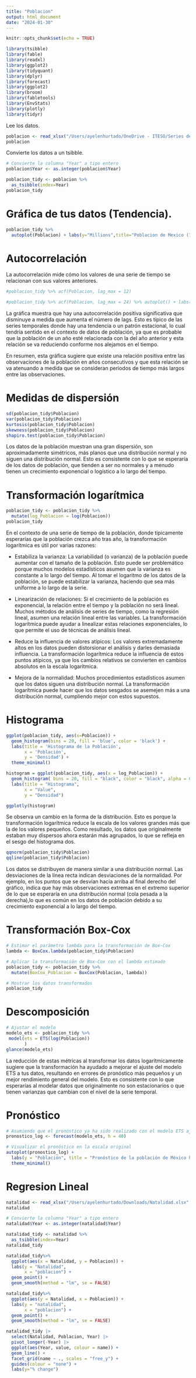 ```yaml
---
title: "Poblacion"
output: html_document
date: "2024-01-30"
---
```


```r
knitr::opts_chunk$set(echo = TRUE)
```

```r
library(tsibble)
library(fable)
library(readxl)
library(ggplot2)
library(tidyquant)
library(dplyr)
library(forecast)
library(ggplot2)
library(broom)
library(fabletools)
library(EnvStats)
library(plotly)
library(tidyr)

```

Lee los datos.

```r
poblacion <- read_xlsx("/Users/ayelenhurtado/OneDrive - ITESO/Series de tiempo/Poblacion.xlsx")
poblacion
```

Convierte los datos a un tsibble.

```r
# Convierte la columna "Year" a tipo entero
poblacion$Year <- as.integer(poblacion$Year)

poblacion_tidy <- poblacion %>% 
  as_tsibble(index=Year)
poblacion_tidy 
```

# Gráfica de tus datos (Tendencia).

```r
poblacion_tidy %>% 
  autoplot(Poblacion) + labs(y="Millions",title="Poblacion de Mexico (1960-2022)")
```

# Autocorrelación

La autocorrelación mide cómo los valores de una serie de tiempo se relacionan con sus valores anteriores.

```r
#poblacion_tidy %>% acf(Poblacion, lag_max = 12)

#poblacion_tidy %>% acf(Poblacion, lag_max = 24) %>% autoplot() + labs(title='Poblacion Mx (1960-2020)')
```

La gráfica muestra que hay una autocorrelación positiva significativa que disminuye a medida que aumenta el número de lags. Esto es típico de las series temporales donde hay una tendencia o un patrón estacional, lo cual tendría sentido en el contexto de datos de población, ya que es probable que la población de un año esté relacionada con la del año anterior y esta relación se va reduciendo conforme nos alejamos en el tiempo.

En resumen, esta gráfica sugiere que existe una relación positiva entre las observaciones de la población en años consecutivos y que esta relación se va atenuando a medida que se consideran periodos de tiempo más largos entre las observaciones.

# Medidas de dispersión

```r
sd(poblacion_tidy$Poblacion)
var(poblacion_tidy$Poblacion)
kurtosis(poblacion_tidy$Poblacion)
skewness(poblacion_tidy$Poblacion)
shapiro.test(poblacion_tidy$Poblacion)
```
Los datos de la población muestran una gran dispersión, son aproximadamente simétricos, más planos que una distribución normal y no siguen una distribución normal. Esto es consistente con lo que se esperaría de los datos de población, que tienden a ser no normales y a menudo tienen un crecimiento exponencial o logístico a lo largo del tiempo.


# Transformación logarítmica

```r
poblacion_tidy <- poblacion_tidy %>% 
  mutate(log_Poblacion = log(Poblacion))
poblacion_tidy
```
En el contexto de una serie de tiempo de la población, donde típicamente esperarías que la población crezca año tras año, la transformación logarítmica es útil por varias razones:

- Estabiliza la varianza: La variabilidad (o varianza) de la población puede aumentar con el tamaño de la población. Esto puede ser problemático porque muchos modelos estadísticos asumen que la varianza es constante a lo largo del tiempo. Al tomar el logaritmo de los datos de la población, se puede estabilizar la varianza, haciendo que sea más uniforme a lo largo de la serie.

- Linearización de relaciones: Si el crecimiento de la población es exponencial, la relación entre el tiempo y la población no será lineal. Muchos métodos de análisis de series de tiempo, como la regresión lineal, asumen una relación lineal entre las variables. La transformación logarítmica puede ayudar a linealizar estas relaciones exponenciales, lo que permite el uso de técnicas de análisis lineal.

- Reduce la influencia de valores atípicos: Los valores extremadamente altos en los datos pueden distorsionar el análisis y darles demasiada influencia. La transformación logarítmica reduce la influencia de estos puntos atípicos, ya que los cambios relativos se convierten en cambios absolutos en la escala logarítmica.

- Mejora de la normalidad: Muchos procedimientos estadísticos asumen que los datos siguen una distribución normal. La transformación logarítmica puede hacer que los datos sesgados se asemejen más a una distribución normal, cumpliendo mejor con estos supuestos.

# Histograma

```r
ggplot(poblacion_tidy, aes(x=Poblacion)) +
  geom_histogram(bins = 20, fill = 'blue', color = 'black') +
  labs(title = 'Histograma de la Población',
       x = 'Población',
       y = 'Densidad') +
  theme_minimal()
```

```r
histogram = ggplot(poblacion_tidy, aes(x = log_Poblacion)) +
  geom_histogram( bins = 20, fill = "black", color = "black", alpha = 0.5) +
  labs(title = "Histograma",
       x = "Value",
       y = "Densidad")

ggplotly(histogram)
```
Se observa un cambio en la forma de la distribución. Esto es porque la transformación logarítmica reduce la escala de los valores grandes más que la de los valores pequeños. Como resultado, los datos que originalmente estaban muy dispersos ahora estarán más agrupados, lo que se refleja en el sesgo del histograma dos.  

```r
qqnorm(poblacion_tidy$Poblacion)
qqline(poblacion_tidy$Poblacion)
```
Los datos se distribuyen de manera similar a una distribución normal. Las desviaciones de la línea recta indican desviaciones de la normalidad. Por ejemplo, en los puntos que se desvían hacia arriba al final derecho del gráfico, indica que hay más observaciones extremas en el extremo superior de lo que se esperaría en una distribución normal (cola pesada a la derecha),lo que es común en los datos de población debido a su crecimiento exponencial a lo largo del tiempo.

# Transformación Box-Cox

```r
# Estimar el parámetro lambda para la transformación de Box-Cox
lambda <- BoxCox.lambda(poblacion_tidy$Poblacion)

# Aplicar la transformación de Box-Cox con el lambda estimado
poblacion_tidy <- poblacion_tidy %>% 
  mutate(BoxCox_Poblacion = BoxCox(Poblacion, lambda))

# Mostrar los datos transformados
poblacion_tidy
```

# Descomposición

```r
# Ajustar el modelo 
modelo_ets <- poblacion_tidy %>%
 model(ets = ETS(log(Poblacion))
       )
glance(modelo_ets)
```
La reducción de estas métricas al transformar los datos logarítmicamente sugiere que la transformación ha ayudado a mejorar el ajuste del modelo ETS a tus datos, resultando en errores de pronóstico más pequeños y un mejor rendimiento general del modelo. Esto es consistente con lo que esperarías al modelar datos que originalmente no son estacionarios o que tienen varianzas que cambian con el nivel de la serie temporal.

# Pronóstico

```r
# Asumiendo que el pronóstico ya ha sido realizado con el modelo ETS ajustado a log_Poblacion
pronostico_log <- forecast(modelo_ets, h = 40)

# Visualizar el pronóstico en la escala original
autoplot(pronostico_log) +
  labs(y = "Población", title = "Pronóstico de la población de México hasta 2060") +
  theme_minimal()
```

# Regresion Lineal

```r
natalidad <- read_xlsx("/Users/ayelenhurtado/Downloads/Natalidad.xlsx","Hoja1")
natalidad
```
```r
# Convierte la columna "Year" a tipo entero
natalidad$Year <- as.integer(natalidad$Year)

natalidad_tidy <- natalidad %>% 
  as_tsibble(index=Year)
natalidad_tidy 
```

```r
natalidad_tidy%>% 
  ggplot(aes(x = Natalidad, y = Poblacion)) +
  labs(y = "Natalidad",
       x = "poblacion") +
  geom_point() +
  geom_smooth(method = "lm", se = FALSE)
```

```r
natalidad_tidy%>% 
  ggplot(aes(y = Natalidad, x = Poblacion)) +
  labs(y = "natalidad",
       x = "poblacion") +
  geom_point() +
  geom_smooth(method = "lm", se = FALSE)
```


```r
natalidad_tidy |>
  select(Natalidad, Poblacion, Year) |>
  pivot_longer(-Year) |>
  ggplot(aes(Year, value, colour = name)) +
  geom_line() +
  facet_grid(name ~ ., scales = "free_y") +
  guides(colour = "none") +
  labs(y="% change")
```

